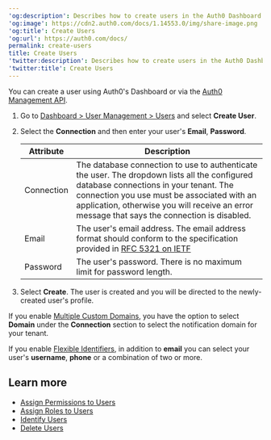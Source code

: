 ---
'og:description': Describes how to create users in the Auth0 Dashboard.
'og:image': https://cdn2.auth0.com/docs/1.14553.0/img/share-image.png
'og:title': Create Users
'og:url': https://auth0.com/docs/
permalink: create-users
title: Create Users
'twitter:description': Describes how to create users in the Auth0 Dashboard.
'twitter:title': Create Users
---
You can create a user using Auth0's Dashboard or via the [Auth0 Management API](https://auth0.com/docs/api/management/v2/users/post-users).

1. Go to [Dashboard > User Management > Users](https://manage.auth0.com/#/users) and select **Create User**.
2. Select the **Connection** and then enter your user's **Email**, **Password**.

   <table class="table"><thead>
   <tr>
   <th><strong>Attribute</strong></th>
   <th><strong>Description</strong></th>
   </tr>
   </thead>
   <tbody>
   <tr>
   <td>Connection</td>
   <td>The database connection to use to authenticate the user. The dropdown lists all the configured database connections in your tenant. The connection you use must be associated with an application, otherwise you will receive an error message that says the connection is disabled.</td>
   </tr>
   <tr>
   <td>Email</td>
   <td>The user's email address. The email address format should conform to the specification provided in <a href="https://datatracker.ietf.org/doc/html/rfc5321#section-4.1.2">RFC 5321 on IETF</a></td>
   </tr>
   <tr>
   <td>Password</td>
   <td>The user's password. There is no maximum limit for password length.</td>
   </tr>
   </tbody>
   </table>
3. Select **Create**.
   The user is created and you will be directed to the newly-created user's profile.

If you enable [Multiple Custom Domains](/docs/customize/custom-domains/multiple-custom-domains), you have the option to select **Domain** under the **Connection** section to select the notification domain for your tenant.

If you enable [Flexible Identifiers](/docs/authenticate/database-connections/flexible-identifiers-and-attributes), in addition to **email** you can select your user's **username**, **phone** or a combination of two or more.

## Learn more

* [Assign Permissions to Users](/docs/manage-users/access-control/configure-core-rbac/rbac-users/assign-permissions-to-users)
* [Assign Roles to Users](/docs/manage-users/access-control/configure-core-rbac/rbac-users/assign-roles-to-users)
* [Identify Users](/docs/manage-users/user-accounts/identify-users)
* [Delete Users](/docs/manage-users/user-accounts/delete-users)